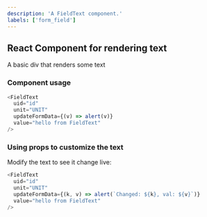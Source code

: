 ```yaml
---
description: 'A FieldText component.'
labels: ['form_field']
---
```



## React Component for rendering text

A basic div that renders some text

### Component usage

```js
<FieldText
  uid="id"
  unit="UNIT"
  updateFormData={(v) => alert(v)}
  value="hello from FieldText"
/>
```

### Using props to customize the text

Modify the text to see it change live:

```js live
<FieldText
  uid="id"
  unit="UNIT"
  updateFormData={(k, v) => alert(`Changed: ${k}, val: ${v}`)}
  value="hello from FieldText"
/>
```
